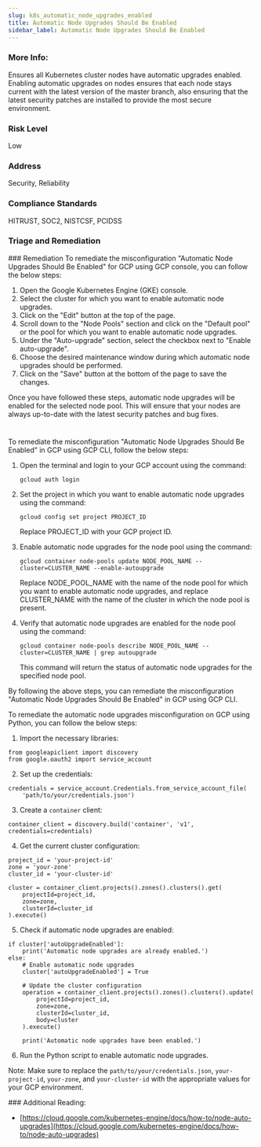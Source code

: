 ```yaml
---
slug: k8s_automatic_node_upgrades_enabled
title: Automatic Node Upgrades Should Be Enabled
sidebar_label: Automatic Node Upgrades Should Be Enabled
---
```


### More Info:

Ensures all Kubernetes cluster nodes have automatic upgrades enabled. Enabling automatic upgrades on nodes ensures that each node stays current with the latest version of the master branch, also ensuring that the latest security patches are installed to provide the most secure environment.

### Risk Level

Low

### Address

Security, Reliability

### Compliance Standards

HITRUST, SOC2, NISTCSF, PCIDSS


### Triage and Remediation
<Tabs>
<Tab title='Remediation'>
### Remediation

<AccordionGroup>
<Accordion title='Using Console' defaultOpen='true'>
To remediate the misconfiguration "Automatic Node Upgrades Should Be Enabled" for GCP using GCP console, you can follow the below steps:

1. Open the Google Kubernetes Engine (GKE) console.
2. Select the cluster for which you want to enable automatic node upgrades.
3. Click on the "Edit" button at the top of the page.
4. Scroll down to the "Node Pools" section and click on the "Default pool" or the pool for which you want to enable automatic node upgrades.
5. Under the "Auto-upgrade" section, select the checkbox next to "Enable auto-upgrade".
6. Choose the desired maintenance window during which automatic node upgrades should be performed.
7. Click on the "Save" button at the bottom of the page to save the changes.

Once you have followed these steps, automatic node upgrades will be enabled for the selected node pool. This will ensure that your nodes are always up-to-date with the latest security patches and bug fixes.

#
</Accordion>

<Accordion title='Using CLI'>
To remediate the misconfiguration "Automatic Node Upgrades Should Be Enabled" in GCP using GCP CLI, follow the below steps:

1. Open the terminal and login to your GCP account using the command:
   ```
   gcloud auth login
   ```
2. Set the project in which you want to enable automatic node upgrades using the command:
   ```
   gcloud config set project PROJECT_ID
   ```
   Replace PROJECT_ID with your GCP project ID.

3. Enable automatic node upgrades for the node pool using the command:
   ```
   gcloud container node-pools update NODE_POOL_NAME --cluster=CLUSTER_NAME --enable-autoupgrade
   ```
   Replace NODE_POOL_NAME with the name of the node pool for which you want to enable automatic node upgrades, and replace CLUSTER_NAME with the name of the cluster in which the node pool is present.

4. Verify that automatic node upgrades are enabled for the node pool using the command:
   ```
   gcloud container node-pools describe NODE_POOL_NAME --cluster=CLUSTER_NAME | grep autoupgrade
   ```
   This command will return the status of automatic node upgrades for the specified node pool.

By following the above steps, you can remediate the misconfiguration "Automatic Node Upgrades Should Be Enabled" in GCP using GCP CLI.
</Accordion>

<Accordion title='Using Python'>
To remediate the automatic node upgrades misconfiguration on GCP using Python, you can follow the below steps:

1. Import the necessary libraries:

```
from googleapiclient import discovery
from google.oauth2 import service_account
```

2. Set up the credentials:

```
credentials = service_account.Credentials.from_service_account_file(
    'path/to/your/credentials.json')
```

3. Create a `container` client:

```
container_client = discovery.build('container', 'v1', credentials=credentials)
```

4. Get the current cluster configuration:

```
project_id = 'your-project-id'
zone = 'your-zone'
cluster_id = 'your-cluster-id'

cluster = container_client.projects().zones().clusters().get(
    projectId=project_id,
    zone=zone,
    clusterId=cluster_id
).execute()
```

5. Check if automatic node upgrades are enabled:

```
if cluster['autoUpgradeEnabled']:
    print('Automatic node upgrades are already enabled.')
else:
    # Enable automatic node upgrades
    cluster['autoUpgradeEnabled'] = True

    # Update the cluster configuration
    operation = container_client.projects().zones().clusters().update(
        projectId=project_id,
        zone=zone,
        clusterId=cluster_id,
        body=cluster
    ).execute()

    print('Automatic node upgrades have been enabled.')
```

6. Run the Python script to enable automatic node upgrades.

Note: Make sure to replace the `path/to/your/credentials.json`, `your-project-id`, `your-zone`, and `your-cluster-id` with the appropriate values for your GCP environment.
</Accordion>

</AccordionGroup>
</Tab>
</Tabs>
### Additional Reading:

- [https://cloud.google.com/kubernetes-engine/docs/how-to/node-auto-upgrades](https://cloud.google.com/kubernetes-engine/docs/how-to/node-auto-upgrades) 

